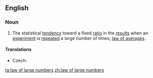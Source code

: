 ==English==
{{wikipedia}}
===Noun===
{{en-noun|sg=[[law]] of large [[number]]s|-}}
# {{statistics}} The statistical [[tendency]] toward a fixed [[ratio]] in the [[result]]s when an [[experiment]] is [[repeat]]ed a large number of times; [[law of averages]].

====Translations====
{{trans-top|statistical tendency}}
* Czech: {{t-|cs|zákon velkých čísel|m}}
{{trans-mid}}
{{trans-bottom}}

[[ta:law of large numbers]]
[[zh:law of large numbers]]